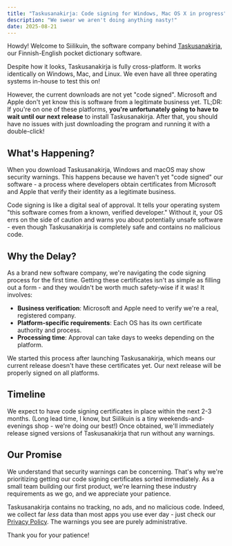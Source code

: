 ```yaml
---
title: "Taskusanakirja: Code signing for Windows, Mac OS X in progress"
description: "We swear we aren't doing anything nasty!"
date: 2025-08-21
---
```


Howdy! Welcome to Siilikuin, the software company behind
[Taskusanakirja](https://taskusanakirja.com/),
our Finnish-English pocket dictionary software.

Despite how it looks, Taskusanakirja is fully cross-platform. It works
identically on Windows, Mac, and Linux. We even have all three operating
systems in-house to test this on!

However, the current
downloads are not yet "code signed". Microsoft and Apple don't yet
know this is software from a legitimate business
yet. TL;DR: If you're on one of these platforms, **you're unfortunately
going to have to wait until our next release** to install Taskusanakirja.
After that, you should have no issues with just downloading the
program and running it with a double-click!

## What's Happening?

When you download Taskusanakirja, Windows and macOS may show security
warnings. This happens because we haven't yet "code signed" our software -
a process where developers obtain certificates from Microsoft and Apple
that verify their identity as a legitimate business.

Code signing is like a digital seal of approval. It tells your operating
system "this software comes from a known, verified developer." Without
it, your OS errs on the side of caution and warns you about potentially
unsafe software - even though Taskusanakirja is completely safe and
contains no malicious code.

## Why the Delay?

As a brand new software company, we're navigating the code signing
process for the first time. Getting these certificates isn't as simple
as filling out a form - and they wouldn't be worth much safety-wise if
it was! It involves:

- **Business verification**: Microsoft and Apple need to verify we're a real, registered company.
- **Platform-specific requirements**: Each OS has its own certificate authority and process.
- **Processing time**: Approval can take days to weeks depending on the platform.

We started this process after launching Taskusanakirja, which means our
current release doesn't have these certificates yet. Our next release
will be properly signed on all platforms.

## Timeline

We expect to have code signing certificates in place within the next 2-3
months. (Long lead time, I know, but Siilikuin is a tiny
weekends-and-evenings shop - we're doing our best!)
Once obtained, we'll immediately release signed versions of
Taskusanakirja that run without any warnings.

## Our Promise

We understand that security warnings can be concerning. That's why we're
prioritizing getting our code signing certificates sorted immediately.
As a small team building our first product, we're learning these
industry requirements as we go, and we appreciate your patience.

Taskusanakirja contains no tracking, no ads, and no malicious code.
Indeed, we collect far _less_ data than most apps you use ever day -
just check our
[Privacy Policy](https://taskusanakirja.com/privacy-policy/).
The warnings you see are purely administrative.

Thank you for your patience!
